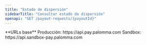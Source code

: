 ```yaml
---
title: "Estado de dispersión"
sidebarTitle: "Consultar estado de dispersión"
openapi: "GET /payout-requests/{payoutId}"
---
```


<Note>
  **URLs base** Producción: https://api.pay.palomma.com Sandbox:
  https://api.sandbox-pay.palomma.com
</Note>
